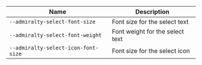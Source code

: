 
| Name | Description |
| --- | --- |
| `--admiralty-select-font-size` | Font size for the select text |
| `--admiralty-select-font-weight` | Font weight for the select text |
| `--admiralty-select-icon-font-size` | Font size for the select icon |

